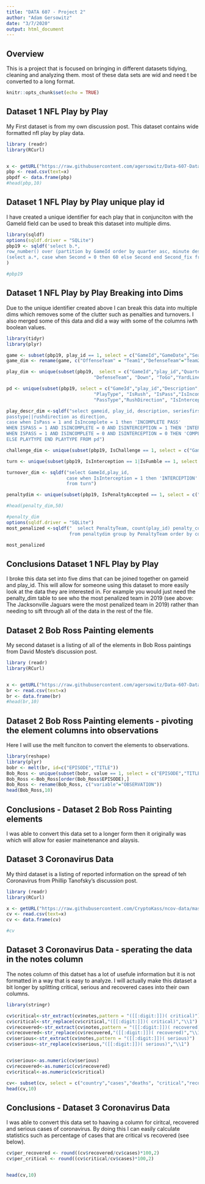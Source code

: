 ```yaml
---
title: "DATA 607 - Project 2"
author: "Adam Gersowitz"
date: "3/7/2020"
output: html_document
---
```

## Overview

This is a project that is focused on bringing in different datasets tidying, cleaning and analyzing them. most of these data sets are wid and need t be converted to a long format.


```r
knitr::opts_chunk$set(echo = TRUE)
```
## Dataset 1 NFL Play by Play

My First dataset is from my own discussion post. This dataset contains wide formatted nfl play by play data. 
```r

library (readr)
library(RCurl)


x <- getURL("https://raw.githubusercontent.com/agersowitz/Data-607-Datasets/master/pbp-2019%20proj%202%20Dataset.csv")
pbp <- read.csv(text=x)
pbpdf <- data.frame(pbp)
#head(pbp,10)
```
## Dataset 1 NFL Play by Play unique play id

I have created a unique identifier for each play that in conjunciton with the GameId field can be used to break this dataset into multiple dims.
```r
library(sqldf)
options(sqldf.driver = "SQLite")
pbp19 <- sqldf('select b.*, 
row_number() over (partition by GameId order by quarter asc, minute desc, Second_Fix desc, down asc) play_id from 
(select a.*, case when Second = 0 then 60 else Second end Second_fix from pbpdf a) b'
) 

#pbp19
```

## Dataset 1 NFL Play by Play Breaking into Dims

Due to the unique identifier created above I can break this data into multiple dims which removes some of the clutter such as penalties and turnovers. I also merged some of this data and did a way with some of the columns iwth boolean values.



```r
library(tidyr)
library(plyr)

game <- subset(pbp19, play_id == 1, select = c("GameId","GameDate","SeasonYear","OffenseTeam","DefenseTeam"))
game_dim <- rename(game, c("OffenseTeam" = "Team1","DefenseTeam"="Team2"))

play_dim <- unique(subset(pbp19,  select = c("GameId","play_id","Quarter","Minute","Second","OffenseTeam",
                                "DefenseTeam", "Down", "ToGo","YardLineFixed","YardLineDirection")))

pd <- unique(subset(pbp19, select = c("GameId","play_id","Description","SeriesFirstDown","Yards","Formation",
                                "PlayType", "IsRush", "IsPass","IsIncomplete","IsTouchdown",
                                "PassType","RushDirection", "IsInterception")))

play_descr_dim <-sqldf("select gameid, play_id, description, seriesfirstdown, yards, formation, 
passtype||rushdirection as direction,
case when IsPass = 1 and IsIncomplete = 1 then 'INCOMPLETE PASS'
WHEN ISPASS = 1 AND ISINCOMPLETE = 0 AND ISINTERCEPTION = 1 THEN 'INTERCEPTED PASS'
WHEN ISPASS = 1 AND ISINCOMPLETE = 0 AND ISINTERCEPTION = 0 THEN 'COMPLETED PASS'
ELSE PLAYTYPE END PLAYTYPE FROM pd")

challenge_dim <- unique(subset(pbp19, IsChallenge == 1, select = c("GameId","play_id","IsChallengeReversed")))

turn <- unique(subset(pbp19, IsInterception == 1|IsFumble == 1, select = c("GameId","play_id","IsInterception","IsFumble")))

turnover_dim <- sqldf("select GameId,play_id, 
                      case when IsInterception = 1 then 'INTERCEPTION' else 'FUMBLE' end Turnover
                      from turn")

penaltydim <- unique(subset(pbp19, IsPenaltyAccepted == 1, select = c("GameId","play_id","PenaltyTeam","PenaltyType","PenaltyYards")))

#head(penalty_dim,50)
```

```r
#penalty_dim
options(sqldf.driver = "SQLite")
most_penalized <-sqldf("  select PenaltyTeam, count(play_id) penalty_count
                       from penaltydim group by PenaltyTeam order by count(play_id) desc")

most_penalized

```

## Conclusions Dataset 1 NFL Play by Play

I broke this data set into five dims that can be joined together on gameid and play_id. This will allow for someone using this dataset to more easily look at the data they are interested in. For example you would just need the penalty_dim table to see who the most penalized team in 2019 (see above: The Jacksonville Jaguars were the most penalized team in 2019) rather than needing to sift through all of the data in the rest of the file.


## Dataset 2 Bob Ross Painting elements

My second dataset is a listing of all of the elements in Bob Ross paintings from David Moste's discussion post.


```r

library (readr)
library(RCurl)


x <- getURL("https://raw.githubusercontent.com/agersowitz/Data-607-Datasets/master/Bob%20Ross%20proj2%20Dataset.csv")
br <- read.csv(text=x)
br <- data.frame(br)
#head(br,10)
```

## Dataset 2 Bob Ross Painting elements - pivoting the element columns into observations

Here I will use the melt funciton to convert the elements to observations.

```r


library(reshape)
library(plyr)
bobr <- melt(br, id=c("EPISODE","TITLE"))
Bob_Ross <- unique(subset(bobr, value == 1, select = c("EPISODE","TITLE","variable")))
Bob_Ross <-Bob_Ross[order(Bob_Ross$EPISODE),]
Bob_Ross <- rename(Bob_Ross, c("variable"="OBSERVATION"))
head(Bob_Ross,10)


```


## Conclusions - Dataset 2 Bob Ross Painting elements 

I was able to convert this data set to a longer form then it originally was which will allow for easier mainetenance and alaysis.





## Dataset 3 Coronavirus Data

My third dataset is a listing of reported information on the spread of teh Coronavirus from Phillip Tanofsky's discussion post.


```r

library (readr)
library(RCurl)

x <- getURL("https://raw.githubusercontent.com/CryptoKass/ncov-data/master/world.latest.bno.csv")
cv <- read.csv(text=x)
cv <- data.frame(cv)

#cv
```



## Dataset 3 Coronavirus Data - sperating the data in the notes column

The notes column of this datset has a lot of usefule information but it is not formatted in a way that is easy to analyze. I will actually make this dataset a bit longer by splitting critical, serious and recovered cases into their own columns.


```r
library(stringr)

cv$critical<-str_extract(cv$notes,pattern = "([[:digit:]])( critical)")
cv$critical<-str_replace(cv$critical,"([[:digit:]])( critical)","\\1")
cv$recovered<-str_extract(cv$notes,pattern = "([[:digit:]])( recovered)")
cv$recovered<-str_replace(cv$recovered,"([[:digit:]])( recovered)","\\1")
cv$serious<-str_extract(cv$notes,pattern = "([[:digit:]])( serious)")
cv$serious<-str_replace(cv$serious,"([[:digit:]])( serious)","\\1")


cv$serious<-as.numeric(cv$serious)
cv$recovered<-as.numeric(cv$recovered)
cv$critical<-as.numeric(cv$critical)

cv<- subset(cv, select = c("country","cases","deaths", "critical","recovered","serious","links"))
head(cv,10)
```


## Conclusions - Dataset 3 Coronavirus Data

I was able to convert this data set to haaving a column for ciritcal, recovered and serious cases of coronavirus. By doing this I can easily calculate statistics such as percentage of cases that are critical vs recovered (see below).

```r

cv$per_recovered <- round((cv$recovered/cv$cases)*100,2)
cv$per_critical <- round((cv$critical/cv$cases)*100,2)


head(cv,10)
```